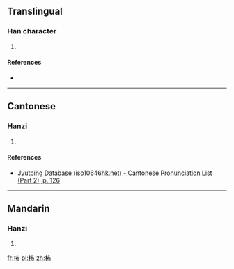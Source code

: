 ==Translingual==

===Han character===
{{Han char|rn=75|rad=木|as=05|sn=9|four=|canj=DKLB|ids=⿰木布}}

# {{defn|Han|sort=木05}}

====References====
* {{Han ref|kx=0520.120|dkj=14648|hdz=21180.040|uh=67E8|ud=26600}}

----

==Cantonese==

===Hanzi===
{{yue-hanzi|jyut=[[bou3]]|y=bou3}}

# {{defn|lang=yue|sort=木05}}

====References====
*[http://www.iso10646hk.net/jp/document/download.jsp Jyutping Database (iso10646hk.net) - Cantonese Pronunciation List (Part 2), p. 126]

----

==Mandarin==

===Hanzi===
{{cmn-hanzi|pin=[[bù]] ([[bu4]])|wg=pu<sup>4</sup>}}

# {{defn|lang=cmn|sort=木05}}

[[fr:柨]]
[[pl:柨]]
[[zh:柨]]